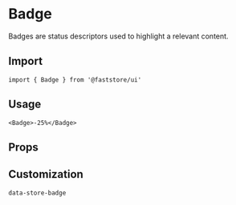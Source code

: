 
# Badge

Badges are status descriptors used to highlight a relevant content.

## Import

```tsx
import { Badge } from '@faststore/ui'
```

## Usage

```tsx live
<Badge>-25%</Badge>
```

## Props

<PropsSection name="Badge" />

## Customization

`data-store-badge`
